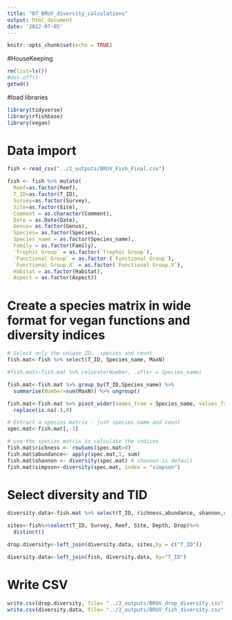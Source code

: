 ---
title: "07_BRUV_diversity_calculations"
output: html_document
date: '2022-07-05'
---


```{r setup, include=FALSE}
knitr::opts_chunk$set(echo = TRUE)
```

#HouseKeeping
```{R}
rm(list=ls())
#dev.off()
getwd()

```

#load libraries
```{r}
library(tidyverse)
library(rfishbase)
library(vegan)
```

# Data import
```{r}
fish <-read_csv("../2_outputs/BRUV_Fish_Final.csv")

fish <- fish %>% mutate(
  Reef=as.factor(Reef),
  T_ID=as.factor(T_ID),
  Survey=as.factor(Survey),
  Site=as.factor(Site),
  Comment = as.character(Comment),
  Date = as.Date(Date),
  Genus= as.factor(Genus),
  Species= as.factor(Species),
  Species_name = as.factor(Species_name),
  Family = as.factor(Family),
  `Trophic Group` = as.factor(`Trophic Group`),
  `Functional Group` = as.factor (`Functional Group`),
  `Functional Group.X` = as.factor(`Functional Group.X`),
  Habitat = as.factor(Habitat),
  Aspect = as.factor(Aspect))
```

# Create a species matrix in wide format for vegan functions and diversity indices

```{r long to wide}
# Select only the unique ID, .species and count
fish.mat<-fish %>% select(T_ID, Species_name, MaxN)

#fish.mat<-fish.mat %>% relocate(Number, .after = Species_name)

fish.mat<-fish.mat %>% group_by(T_ID,Species_name) %>% 
  summarise(Number=sum(MaxN)) %>% ungroup()

fish.mat<-fish.mat %>% pivot_wider(names_from = Species_name, values_from = Number) %>% 
  replace(is.na(.),0)
```

```{r Diversity indices}

# Extract a species matrix - just species name and count
spec.mat<-fish.mat[,-1]

# use the species matrix to calculate the indices
fish.mat$richness <- rowSums(spec.mat>0)
fish.mat$abundance<- apply(spec.mat,1, sum)
fish.mat$shannon <- diversity(spec.mat) # shannon is default
fish.mat$simpson<-diversity(spec.mat, index = "simpson")

```

# Select diversity and TID
```{r}
diversity.data<-fish.mat %>% select(T_ID, richness,abundance, shannon,simpson)

sites<-fish%>%select(T_ID, Survey, Reef, Site, Depth, Drop)%>%
  distinct()

drop.diversity<-left_join(diversity.data, sites,by = c("T_ID"))

diversity.data<-left_join(fish, diversity.data, by="T_ID")

```

# Write CSV
```{r}

write.csv(drop.diversity, file= "../2_outputs/BRUV_drop_diversity.csv", row.names = FALSE)
write.csv(diversity.data, file= "../2_outputs/BRUV_fish_diversity.csv", row.names = FALSE)

```

